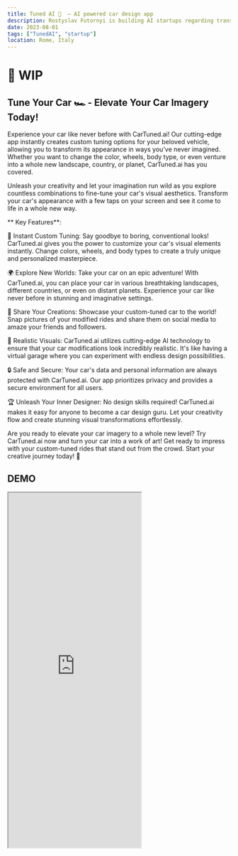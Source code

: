 ```yaml
---
title: Tuned AI 🤖  — AI powered car design app
description: Rostyslav Futornyi is building AI startups regarding transformation of your car based on photo
date: 2023-08-01
tags: ["TunedAI", "startup"]
location: Rome, Italy
---
```


# 🚧 WIP

## Tune Your Car 🏎 - Elevate Your Car Imagery Today!

Experience your car like never before with CarTuned.ai! Our cutting-edge app instantly creates custom tuning options for your beloved vehicle, allowing you to transform its appearance in ways you've never imagined. Whether you want to change the color, wheels, body type, or even venture into a whole new landscape, country, or planet, CarTuned.ai has you covered.

Unleash your creativity and let your imagination run wild as you explore countless combinations to fine-tune your car's visual aesthetics. Transform your car's appearance with a few taps on your screen and see it come to life in a whole new way.

** Key Features**:

🎨 Instant Custom Tuning: Say goodbye to boring, conventional looks! CarTuned.ai gives you the power to customize your car's visual elements instantly. Change colors, wheels, and body types to create a truly unique and personalized masterpiece.

🌍 Explore New Worlds: Take your car on an epic adventure! With CarTuned.ai, you can place your car in various breathtaking landscapes, different countries, or even on distant planets. Experience your car like never before in stunning and imaginative settings.

📸 Share Your Creations: Showcase your custom-tuned car to the world! Snap pictures of your modified rides and share them on social media to amaze your friends and followers.

🚗 Realistic Visuals: CarTuned.ai utilizes cutting-edge AI technology to ensure that your car modifications look incredibly realistic. It's like having a virtual garage where you can experiment with endless design possibilities.

🔒 Safe and Secure: Your car's data and personal information are always protected with CarTuned.ai. Our app prioritizes privacy and provides a secure environment for all users.

🏆 Unleash Your Inner Designer: No design skills required! CarTuned.ai makes it easy for anyone to become a car design guru. Let your creativity flow and create stunning visual transformations effortlessly.

Are you ready to elevate your car imagery to a whole new level? Try CarTuned.ai now and turn your car into a work of art! Get ready to impress with your custom-tuned rides that stand out from the crowd. Start your creative journey today! 🏁

## DEMO

<iframe src="https://tunedai.herokuapp.com" height="800px"></iframe>
